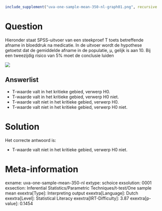 ```r
include_supplement("uva-one-sample-mean-350-nl-graph01.png", recursive = TRUE)
```

Question
========

Hieronder staat SPSS-uitvoer van een steekproef T toets betreffende
afname in bloeddruk na medicatie. In de uitvoer wordt de hypothese
getoetst dat de gemiddelde afname in de populatie, μ, gelijk is aan 10.
Bij een tweezijdig risico van 5% moet de conclusie luiden

![](uva-one-sample-mean-350-nl-graph01.png)

Answerlist
----------

* T-waarde valt in het kritieke gebied, verwerp H0.
* T-waarde valt in het kritieke gebied, verwerp H0 niet.
* T-waarde valt niet in het kritieke gebied, verwerp H0.
* T-waarde valt niet in het kritieke gebied, verwerp H0 niet.

Solution
========

Het correcte antwoord is: 

* T-waarde valt niet in het kritieke gebied, verwerp H0 niet.

Meta-information
================
exname: uva-one-sample-mean-350-nl
extype: schoice
exsolution: 0001
exsection: Inferential Statistics/Parametric Techniques/t-test/One sample mean
exextra[Type]: Interpreting output
exextra[Language]: Dutch
exextra[Level]: Statistical Literacy
exextra[IRT-Difficulty]: 3.87
exextra[p-value]: 0.1454
